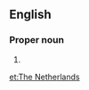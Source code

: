 ==English==

===Proper noun===
{{en-proper noun|head=[[the|The]] [[Netherlands]]}}

# {{alternative spelling of|Netherlands|lang=en}}

[[et:The Netherlands]]